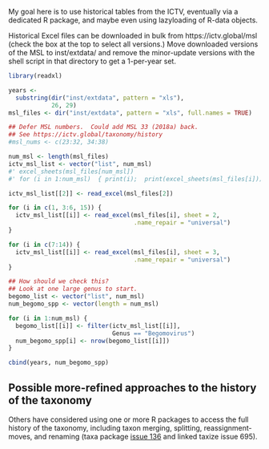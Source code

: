 
My goal here
is to use historical tables
from the ICTV,
eventually via a dedicated R package,
and maybe even using lazyloading of R-data objects.

Historical Excel files
can be downloaded in bulk
from https://ictv.global/msl
(check the box at the top
 to select all versions.)
Move downloaded versions of the MSL
to inst/extdata/
and remove the minor-update versions
with the shell script in that directory
to get a 1-per-year set.

```r
library(readxl)

years <- 
  substring(dir("inst/extdata", pattern = "xls"),
            26, 29)
msl_files <- dir("inst/extdata", pattern = "xls", full.names = TRUE)

## Defer MSL numbers.  Could add MSL 33 (2018a) back.
## See https://ictv.global/taxonomy/history
#msl_nums <- c(23:32, 34:38)

num_msl <- length(msl_files)
ictv_msl_list <- vector("list", num_msl)
#' excel_sheets(msl_files[num_msl])
#' for (i in 1:num_msl)  { print(i);  print(excel_sheets(msl_files[i])) }

ictv_msl_list[[2]] <- read_excel(msl_files[2])

for (i in c(1, 3:6, 15)) {
  ictv_msl_list[[i]] <- read_excel(msl_files[i], sheet = 2,
                                   .name_repair = "universal")
}

for (i in c(7:14)) {
  ictv_msl_list[[i]] <- read_excel(msl_files[i], sheet = 3,
                                   .name_repair = "universal")
}

## How should we check this?
## Look at one large genus to start.
begomo_list <- vector("list", num_msl)
num_begomo_spp <- vector(length = num_msl)

for (i in 1:num_msl) {
  begomo_list[[i]] <- filter(ictv_msl_list[[i]],
                             Genus == "Begomovirus")
  num_begomo_spp[i] <- nrow(begomo_list[[i]])
}

cbind(years, num_begomo_spp)
```

## Possible more-refined approaches to the history of the taxonomy
Others have considered using one or more R packages
to access the full history of the taxonomy,
including taxon merging, splitting, reassignment-moves, and renaming
(taxa package [issue 136](https://github.com/ropensci/taxa/issues/136)
 and linked taxize issue 695).
 